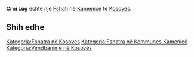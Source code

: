 {{Fshat në Kosovës
 | Emri                = Crni Lug
 | EmriAlt                = Carallug,Caralluka,Caralluke,Carallukë,Caralug,Crni Lug,Fushemira,Fushemire,Fushëmira,Fushëmirë,Црни Луг
 | Emri (Rasa dhanore) = 
 | Figura              = 
 | Shteti              = Kosovës
 | Komuna              = Kamenicë
 | Kodi postar         = 
 | Sipërfaqja          = 

 | Popullsia           = 

 | Regj. i popullsisë  = 
 | Dend. e popullsisë  = 
 | Faqja zyrtare       = 
 <!--- Koordinatat ----> 
 | Gjerësia            = 42.72056
 | Gjatësia            = 20.40111
 | Lartësia            = 
}}
'''Crni Lug''' është një [[Fshati]] në [[Kamenicë]] të [[Kosovës]].

<!-- == Gjeografia == -->
<!-- == Historia == -->
<!-- == Demografia == -->
== Shih edhe ==
{{Komuna Kamenicë}}
{{Kosovo-Administrata-Cung}}

[[Kategoria:Fshatra në Kosovës]]
[[Kategoria:Fshatra në Kommunes Kamenicë]]
[[Kategoria:Vendbanime në Kosovës]]